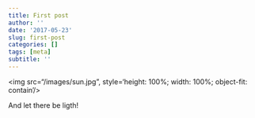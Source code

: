 ```yaml
---
title: First post
author: ''
date: '2017-05-23'
slug: first-post
categories: []
tags: [meta]
subtitle: ''
---
```


<img src="/images/sun.jpg", style='height: 100%; width: 100%; object-fit: contain'/>

And let there be ligth! 

